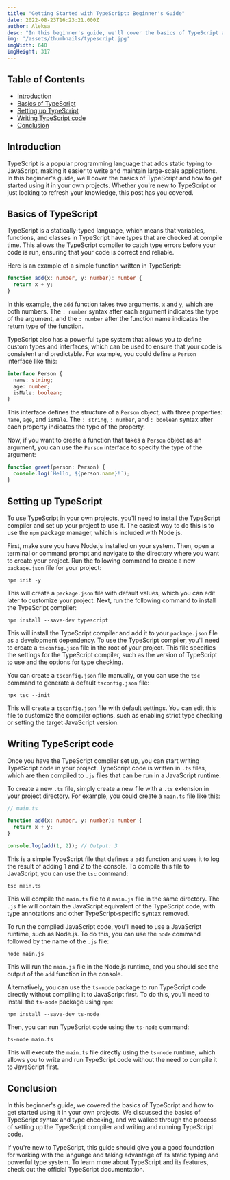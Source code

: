 ```yaml
---
title: "Getting Started with TypeScript: Beginner's Guide"
date: 2022-08-23T16:23:21.000Z
author: Aleksa
desc: "In this beginner's guide, we'll cover the basics of TypeScript and how to get started using it in your own projects. Whether you're new to TypeScript or just looking to refresh your knowledge, this post has you covered."
img: '/assets/thumbnails/typescript.jpg'
imgWidth: 640
imgHeight: 317
---
```


## Table of Contents

- [Introduction](#introduction)
- [Basics of TypeScript](#basics-of-typescript)
- [Setting up TypeScript](#setting-up-typescript)
- [Writing TypeScript code](#writing-typescript-code)
- [Conclusion](#conclusion)

## Introduction

TypeScript is a popular programming language that adds static typing to JavaScript, making it easier to write and maintain large-scale applications. In this beginner's guide, we'll cover the basics of TypeScript and how to get started using it in your own projects. Whether you're new to TypeScript or just looking to refresh your knowledge, this post has you covered.

## Basics of TypeScript

TypeScript is a statically-typed language, which means that variables, functions, and classes in TypeScript have types that are checked at compile time. This allows the TypeScript compiler to catch type errors before your code is run, ensuring that your code is correct and reliable.

Here is an example of a simple function written in TypeScript:

```typescript
function add(x: number, y: number): number {
  return x + y;
}
```

In this example, the `add` function takes two arguments, `x` and `y`, which are both numbers. The `: number` syntax after each argument indicates the type of the argument, and the `: number` after the function name indicates the return type of the function.

TypeScript also has a powerful type system that allows you to define custom types and interfaces, which can be used to ensure that your code is consistent and predictable. For example, you could define a `Person` interface like this:

```typescript
interface Person {
  name: string;
  age: number;
  isMale: boolean;
}
```

This interface defines the structure of a `Person` object, with three properties: `name`, `age`, and `isMale`. The `: string`, `: number`, and `: boolean` syntax after each property indicates the type of the property.

Now, if you want to create a function that takes a `Person` object as an argument, you can use the `Person` interface to specify the type of the argument:

```typescript
function greet(person: Person) {
  console.log(`Hello, ${person.name}!`);
}
```

## Setting up TypeScript

To use TypeScript in your own projects, you'll need to install the TypeScript compiler and set up your project to use it. The easiest way to do this is to use the `npm` package manager, which is included with Node.js.

First, make sure you have Node.js installed on your system. Then, open a terminal or command prompt and navigate to the directory where you want to create your project. Run the following command to create a new `package.json` file for your project:

```
npm init -y
```

This will create a `package.json` file with default values, which you can edit later to customize your project. Next, run the following command to install the TypeScript compiler:

```
npm install --save-dev typescript
```

This will install the TypeScript compiler and add it to your `package.json` file as a development dependency. To use the TypeScript compiler, you'll need to create a `tsconfig.json` file in the root of your project. This file specifies the settings for the TypeScript compiler, such as the version of TypeScript to use and the options for type checking.

You can create a `tsconfig.json` file manually, or you can use the `tsc` command to generate a default `tsconfig.json` file:

```
npx tsc --init
```

This will create a `tsconfig.json` file with default settings. You can edit this file to customize the compiler options, such as enabling strict type checking or setting the target JavaScript version.

## Writing TypeScript code

Once you have the TypeScript compiler set up, you can start writing TypeScript code in your project. TypeScript code is written in `.ts` files, which are then compiled to `.js` files that can be run in a JavaScript runtime.

To create a new `.ts` file, simply create a new file with a `.ts` extension in your project directory. For example, you could create a `main.ts` file like this:

```typescript
// main.ts

function add(x: number, y: number): number {
  return x + y;
}

console.log(add(1, 2)); // Output: 3
```

This is a simple TypeScript file that defines a `add` function and uses it to log the result of adding 1 and 2 to the console. To compile this file to JavaScript, you can use the `tsc` command:

```
tsc main.ts
```

This will compile the `main.ts` file to a `main.js` file in the same directory. The `.js` file will contain the JavaScript equivalent of the TypeScript code, with type annotations and other TypeScript-specific syntax removed.

To run the compiled JavaScript code, you'll need to use a JavaScript runtime, such as Node.js. To do this, you can use the `node` command followed by the name of the `.js` file:

```
node main.js
```

This will run the `main.js` file in the Node.js runtime, and you should see the output of the `add` function in the console.

Alternatively, you can use the `ts-node` package to run TypeScript code directly without compiling it to JavaScript first. To do this, you'll need to install the `ts-node` package using `npm`:

```
npm install --save-dev ts-node
```

Then, you can run TypeScript code using the `ts-node` command:

```
ts-node main.ts
```

This will execute the `main.ts` file directly using the `ts-node` runtime, which allows you to write and run TypeScript code without the need to compile it to JavaScript first.

## Conclusion

In this beginner's guide, we covered the basics of TypeScript and how to get started using it in your own projects. We discussed the basics of TypeScript syntax and type checking, and we walked through the process of setting up the TypeScript compiler and writing and running TypeScript code.

If you're new to TypeScript, this guide should give you a good foundation for working with the language and taking advantage of its static typing and powerful type system. To learn more about TypeScript and its features, check out the official TypeScript documentation.
